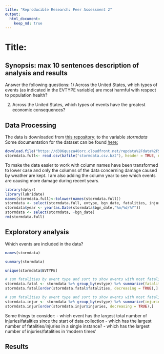 ```yaml
---
title: "Reproducible Research: Peer Assessment 2"
output: 
  html_document:
    keep_md: true
---
```

#  Title: 

## Synopsis: max 10 sentences description of analysis and results

Answer the following questions: 
1) Across the United States, which types of events (as indicated in the EVTYPE variable) are most harmful with respect to population health?

2) Across the United States, which types of events have the greatest economic consequences?

## Data Processing
The data is downloaded from [this repository: ](https://d396qusza40orc.cloudfront.net/repdata%2Fdata%2FStormData.csv.bz2) to the variable *stormdata* Some documentation for the dataset can be found [here: ](https://d396qusza40orc.cloudfront.net/repdata%2Fpeer2_doc%2Fpd01016005curr.pdf)
```r
download.file("https://d396qusza40orc.cloudfront.net/repdata%2Fdata%2FStormData.csv.bz2","stormdata.csv.bz2")
stormdata.full<- read.csv(bzfile("stormdata.csv.bz2"), header = TRUE, na.strings = "")
```

To make the data easier to work with column names have been transformed to lower case and only the columns of the data concerning damage caused by weather are kept. I am also adding the column year to see which events are causing more damage during recent years. 
```r
library(dplyr)
library(lubridate)
names(stormdata.full)<-tolower(names(stormdata.full))
stormdata <- select(stormdata.full, evtype, bgn_date, fatalities, injuries, propdmg, propdmgexp, cropdmg, cropdmgexp)
stormdata$year <- year(as.Date(stormdata$bgn_date,"%m/%d/%Y"))
stormdata <- select(stormdata, -bgn_date)
rm(stormdata.full)

```

## Exploratory analysis

Which events are included in the data?
```r
names(stormdata)

summary(stormdata)

unique(stormdata$EVTYPE)

# sum fatalities by event type and sort to show events with most fatalities
stormdata.fatal <- stormdata %>% group_by(evtype) %>% summarize(fatalities = sum(fatalities))
stormdata.fatal[order(stormdata.fatal$fatalities, decreasing = TRUE),]

# sum fatalities by event type and sort to show events with most fatalities
stormdata.injur <- stormdata %>% group_by(evtype) %>% summarize(injuries = sum(injuries))
stormdata.injur[order(stormdata.injur$injuries, decreasing = TRUE),]

```

Some things to consider: 
- which event has the largest total number of injuries/fatalities since the start of data collection
- which has the largest number of fatalities/injuries in a single instance?
- which has the largest number of injuries/fatalities in 'modern times' 

## Results






